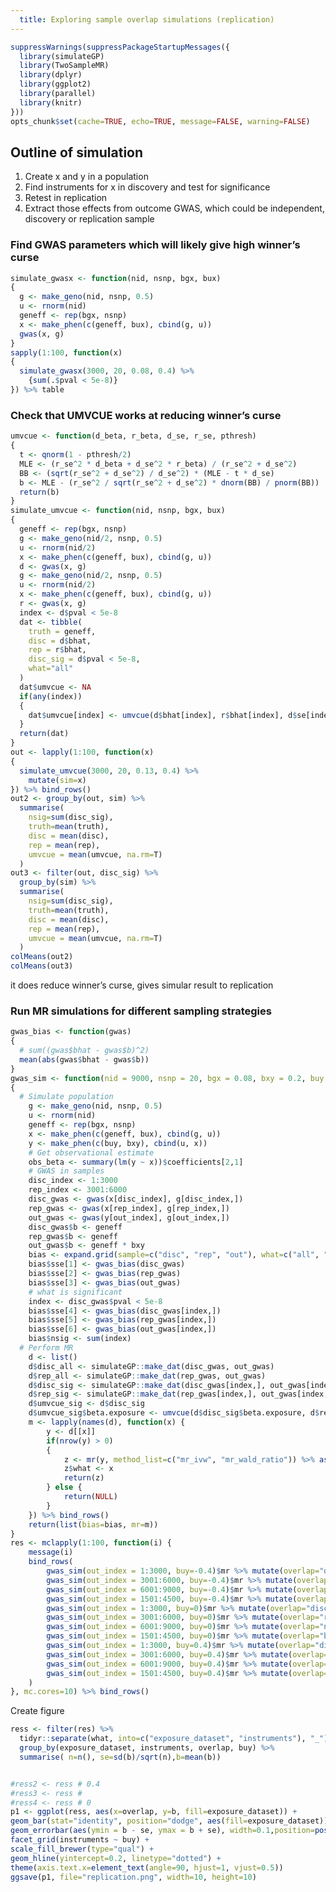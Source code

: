 ```yaml
---
  title: Exploring sample overlap simulations (replication)
---
```


```r
suppressWarnings(suppressPackageStartupMessages({
  library(simulateGP)
  library(TwoSampleMR)
  library(dplyr)
  library(ggplot2)
  library(parallel)
  library(knitr)
}))
opts_chunk$set(cache=TRUE, echo=TRUE, message=FALSE, warning=FALSE)
```

## Outline of simulation

1. Create x and y in a population
2. Find instruments for x in discovery and test for significance
3. Retest in replication
4. Extract those effects from outcome GWAS, which could be independent, discovery or replication sample



### Find GWAS parameters which will likely give high winner's curse


```r
simulate_gwasx <- function(nid, nsnp, bgx, bux)
{
  g <- make_geno(nid, nsnp, 0.5)
  u <- rnorm(nid)
  geneff <- rep(bgx, nsnp)
  x <- make_phen(c(geneff, bux), cbind(g, u))
  gwas(x, g)
}
sapply(1:100, function(x)
{
  simulate_gwasx(3000, 20, 0.08, 0.4) %>%
    {sum(.$pval < 5e-8)}
}) %>% table
```


### Check that UMVCUE works at reducing winner's curse

```r
umvcue <- function(d_beta, r_beta, d_se, r_se, pthresh)
{
  t <- qnorm(1 - pthresh/2)
  MLE <- (r_se^2 * d_beta + d_se^2 * r_beta) / (r_se^2 + d_se^2)
  BB <- (sqrt(r_se^2 + d_se^2) / d_se^2) * (MLE - t * d_se)
  b <- MLE - (r_se^2 / sqrt(r_se^2 + d_se^2) * dnorm(BB) / pnorm(BB))
  return(b)
}
simulate_umvcue <- function(nid, nsnp, bgx, bux)
{
  geneff <- rep(bgx, nsnp)
  g <- make_geno(nid/2, nsnp, 0.5)
  u <- rnorm(nid/2)
  x <- make_phen(c(geneff, bux), cbind(g, u))
  d <- gwas(x, g)
  g <- make_geno(nid/2, nsnp, 0.5)
  u <- rnorm(nid/2)
  x <- make_phen(c(geneff, bux), cbind(g, u))
  r <- gwas(x, g)
  index <- d$pval < 5e-8
  dat <- tibble(
    truth = geneff,
    disc = d$bhat,
    rep = r$bhat,
    disc_sig = d$pval < 5e-8,
    what="all"
  )
  dat$umvcue <- NA
  if(any(index))
  {
    dat$umvcue[index] <- umvcue(d$bhat[index], r$bhat[index], d$se[index], r$se[index], 5e-8)
  }
  return(dat)
}
out <- lapply(1:100, function(x)
{
  simulate_umvcue(3000, 20, 0.13, 0.4) %>%
    mutate(sim=x)
}) %>% bind_rows()
out2 <- group_by(out, sim) %>%
  summarise(
    nsig=sum(disc_sig), 
    truth=mean(truth),
    disc = mean(disc),
    rep = mean(rep),
    umvcue = mean(umvcue, na.rm=T)
  )
out3 <- filter(out, disc_sig) %>%
  group_by(sim) %>%
  summarise(
    nsig=sum(disc_sig), 
    truth=mean(truth),
    disc = mean(disc),
    rep = mean(rep),
    umvcue = mean(umvcue, na.rm=T)
  )
colMeans(out2)
colMeans(out3)
```

it does reduce winner's curse, gives simular result to replication


### Run MR simulations for different sampling strategies

```r
gwas_bias <- function(gwas)
{
  # sum((gwas$bhat - gwas$b)^2)
  mean(abs(gwas$bhat - gwas$b))
}
gwas_sim <- function(nid = 9000, nsnp = 20, bgx = 0.08, bxy = 0.2, buy = 0.4, bux = 0.4, out_index = 1:3000)
{
  # Simulate population
	g <- make_geno(nid, nsnp, 0.5)
	u <- rnorm(nid)
	geneff <- rep(bgx, nsnp)
	x <- make_phen(c(geneff, bux), cbind(g, u))
	y <- make_phen(c(buy, bxy), cbind(u, x))
	# Get observational estimate
	obs_beta <- summary(lm(y ~ x))$coefficients[2,1]
	# GWAS in samples
	disc_index <- 1:3000
	rep_index <- 3001:6000
	disc_gwas <- gwas(x[disc_index], g[disc_index,])
	rep_gwas <- gwas(x[rep_index], g[rep_index,])
	out_gwas <- gwas(y[out_index], g[out_index,])
	disc_gwas$b <- geneff
	rep_gwas$b <- geneff
	out_gwas$b <- geneff * bxy
	bias <- expand.grid(sample=c("disc", "rep", "out"), what=c("all", "sig"), bias=NA)
	bias$sse[1] <- gwas_bias(disc_gwas)
	bias$sse[2] <- gwas_bias(rep_gwas)
	bias$sse[3] <- gwas_bias(out_gwas)
	# what is significant
	index <- disc_gwas$pval < 5e-8
	bias$sse[4] <- gwas_bias(disc_gwas[index,])
	bias$sse[5] <- gwas_bias(rep_gwas[index,])
	bias$sse[6] <- gwas_bias(out_gwas[index,])
	bias$nsig <- sum(index)
  # Perform MR
	d <- list()
	d$disc_all <- simulateGP::make_dat(disc_gwas, out_gwas)
	d$rep_all <- simulateGP::make_dat(rep_gwas, out_gwas)
	d$disc_sig <- simulateGP::make_dat(disc_gwas[index,], out_gwas[index,])
	d$rep_sig <- simulateGP::make_dat(rep_gwas[index,], out_gwas[index,])
	d$umvcue_sig <- d$disc_sig
	d$umvcue_sig$beta.exposure <- umvcue(d$disc_sig$beta.exposure, d$rep_sig$beta.exposure, d$disc_sig$se.exposure, d$rep_sig$se.exposure, 5e-8)
	m <- lapply(names(d), function(x) {
		y <- d[[x]]
		if(nrow(y) > 0)
		{
			z <- mr(y, method_list=c("mr_ivw", "mr_wald_ratio")) %>% as_tibble()
			z$what <- x
			return(z)
		} else {
			return(NULL)
		}
	}) %>% bind_rows()
	return(list(bias=bias, mr=m))
}
res <- mclapply(1:100, function(i) {
	message(i)
	bind_rows(
		gwas_sim(out_index = 1:3000, buy=-0.4)$mr %>% mutate(overlap="disc_overlap", buy=-0.4),
		gwas_sim(out_index = 3001:6000, buy=-0.4)$mr %>% mutate(overlap="rep_overlap", buy=-0.4),
		gwas_sim(out_index = 6001:9000, buy=-0.4)$mr %>% mutate(overlap="no_overlap", buy=-0.4),
		gwas_sim(out_index = 1501:4500, buy=-0.4)$mr %>% mutate(overlap="both_overlap", buy=-0.4),
		gwas_sim(out_index = 1:3000, buy=0)$mr %>% mutate(overlap="disc_overlap", buy=0),
		gwas_sim(out_index = 3001:6000, buy=0)$mr %>% mutate(overlap="rep_overlap", buy=0),
		gwas_sim(out_index = 6001:9000, buy=0)$mr %>% mutate(overlap="no_overlap", buy=0),
		gwas_sim(out_index = 1501:4500, buy=0)$mr %>% mutate(overlap="both_overlap", buy=0),
		gwas_sim(out_index = 1:3000, buy=0.4)$mr %>% mutate(overlap="disc_overlap", buy=0.4),
		gwas_sim(out_index = 3001:6000, buy=0.4)$mr %>% mutate(overlap="rep_overlap", buy=0.4),
		gwas_sim(out_index = 6001:9000, buy=0.4)$mr %>% mutate(overlap="no_overlap", buy=0.4),
		gwas_sim(out_index = 1501:4500, buy=0.4)$mr %>% mutate(overlap="both_overlap", buy=0.4)
	)
}, mc.cores=10) %>% bind_rows()
```

Create figure

```r
ress <- filter(res) %>%
  tidyr::separate(what, into=c("exposure_dataset", "instruments"), "_") %>%
  group_by(exposure_dataset, instruments, overlap, buy) %>%
  summarise( n=n(), se=sd(b)/sqrt(n),b=mean(b))


#ress2 <- ress # 0.4
#ress3 <- ress # 
#ress4 <- ress # 0
p1 <- ggplot(ress, aes(x=overlap, y=b, fill=exposure_dataset)) +
geom_bar(stat="identity", position="dodge", aes(fill=exposure_dataset)) +
geom_errorbar(aes(ymin = b - se, ymax = b + se), width=0.1,position=position_dodge(0.9)) +
facet_grid(instruments ~ buy) +
scale_fill_brewer(type="qual") +
geom_hline(yintercept=0.2, linetype="dotted") +
theme(axis.text.x=element_text(angle=90, hjust=1, vjust=0.5))
ggsave(p1, file="replication.png", width=10, height=10)

```

